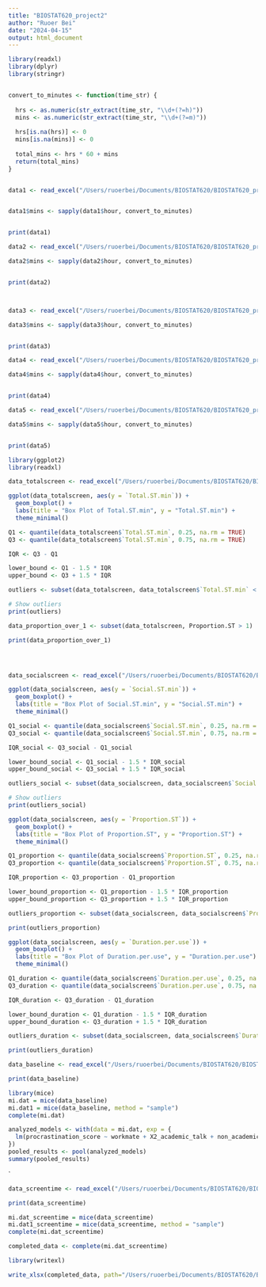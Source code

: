 ```yaml
---
title: "BIOSTAT620_project2"
author: "Ruoer Bei"
date: "2024-04-15"
output: html_document
---
```



```r

library(readxl)
library(dplyr)
library(stringr)


convert_to_minutes <- function(time_str) {
  
  hrs <- as.numeric(str_extract(time_str, "\\d+(?=h)"))
  mins <- as.numeric(str_extract(time_str, "\\d+(?=m)"))
  
  hrs[is.na(hrs)] <- 0
  mins[is.na(mins)] <- 0
  
  total_mins <- hrs * 60 + mins
  return(total_mins)
}


data1 <- read_excel("/Users/ruoerbei/Documents/BIOSTAT620/BIOSTAT620_project2/example1.xlsx")


data1$mins <- sapply(data1$hour, convert_to_minutes)


print(data1)

```


```r
data2 <- read_excel("/Users/ruoerbei/Documents/BIOSTAT620/BIOSTAT620_project2/example2.xlsx")

data2$mins <- sapply(data2$hour, convert_to_minutes)


print(data2)




```

```r

data3 <- read_excel("/Users/ruoerbei/Documents/BIOSTAT620/BIOSTAT620_project2/example3.xlsx")

data3$mins <- sapply(data3$hour, convert_to_minutes)


print(data3)


```

```r

data4 <- read_excel("/Users/ruoerbei/Documents/BIOSTAT620/BIOSTAT620_project2/example4.xlsx")

data4$mins <- sapply(data4$hour, convert_to_minutes)


print(data4)

```


```r

data5 <- read_excel("/Users/ruoerbei/Documents/BIOSTAT620/BIOSTAT620_project2/example5.xlsx")

data5$mins <- sapply(data5$hour, convert_to_minutes)


print(data5)

```

```r


library(ggplot2)
library(readxl)

data_totalscreen <- read_excel("/Users/ruoerbei/Documents/BIOSTAT620/BIOSTAT620_project2/Fulldata_620W24_Project2.xlsx")

ggplot(data_totalscreen, aes(y = `Total.ST.min`)) +
  geom_boxplot() +
  labs(title = "Box Plot of Total.ST.min", y = "Total.ST.min") +
  theme_minimal()

```
```r


Q1 <- quantile(data_totalscreen$`Total.ST.min`, 0.25, na.rm = TRUE)
Q3 <- quantile(data_totalscreen$`Total.ST.min`, 0.75, na.rm = TRUE)

IQR <- Q3 - Q1

lower_bound <- Q1 - 1.5 * IQR
upper_bound <- Q3 + 1.5 * IQR

outliers <- subset(data_totalscreen, data_totalscreen$`Total.ST.min` < lower_bound | data_totalscreen$`Total.ST.min` > upper_bound)

# Show outliers
print(outliers)


```

```r

data_proportion_over_1 <- subset(data_totalscreen, Proportion.ST > 1)

print(data_proportion_over_1)





```

```r

data_socialscreen <- read_excel("/Users/ruoerbei/Documents/BIOSTAT620/BIOSTAT620_project2/Fulldata_exclude_total_proportion_social.xlsx")

ggplot(data_socialscreen, aes(y = `Social.ST.min`)) +
  geom_boxplot() +
  labs(title = "Box Plot of Social.ST.min", y = "Social.ST.min") +
  theme_minimal()

```

```r

Q1_social <- quantile(data_socialscreen$`Social.ST.min`, 0.25, na.rm = TRUE)
Q3_social <- quantile(data_socialscreen$`Social.ST.min`, 0.75, na.rm = TRUE)

IQR_social <- Q3_social - Q1_social

lower_bound_social <- Q1_social - 1.5 * IQR_social
upper_bound_social <- Q3_social + 1.5 * IQR_social

outliers_social <- subset(data_socialscreen, data_socialscreen$`Social.ST.min` < lower_bound_social | data_socialscreen$`Social.ST.min` > upper_bound_social)

# Show outliers
print(outliers_social)


```

```r

ggplot(data_socialscreen, aes(y = `Proportion.ST`)) +
  geom_boxplot() +
  labs(title = "Box Plot of Proportion.ST", y = "Proportion.ST") +
  theme_minimal()

```

```r

Q1_proportion <- quantile(data_socialscreen$`Proportion.ST`, 0.25, na.rm = TRUE)
Q3_proportion <- quantile(data_socialscreen$`Proportion.ST`, 0.75, na.rm = TRUE)

IQR_proportion <- Q3_proportion - Q1_proportion

lower_bound_proportion <- Q1_proportion - 1.5 * IQR_proportion
upper_bound_proportion <- Q3_proportion + 1.5 * IQR_proportion

outliers_proportion <- subset(data_socialscreen, data_socialscreen$`Proportion.ST` < lower_bound_proportion | data_socialscreen$`Proportion.ST` > upper_bound_proportion)

print(outliers_proportion)

```

```r

ggplot(data_socialscreen, aes(y = `Duration.per.use`)) +
  geom_boxplot() +
  labs(title = "Box Plot of Duration.per.use", y = "Duration.per.use") +
  theme_minimal()

```

```r

Q1_duration <- quantile(data_socialscreen$`Duration.per.use`, 0.25, na.rm = TRUE)
Q3_duration <- quantile(data_socialscreen$`Duration.per.use`, 0.75, na.rm = TRUE)

IQR_duration <- Q3_duration - Q1_duration

lower_bound_duration <- Q1_duration - 1.5 * IQR_duration
upper_bound_duration <- Q3_duration + 1.5 * IQR_duration

outliers_duration <- subset(data_socialscreen, data_socialscreen$`Duration.per.use` < lower_bound_duration | data_socialscreen$`Duration.per.use` > upper_bound_duration)

print(outliers_duration)

```

```r

data_baseline <- read_excel("/Users/ruoerbei/Documents/BIOSTAT620/BIOSTAT620_project2/baseline.xlsx")

print(data_baseline)

```

```r
library(mice)
mi.dat = mice(data_baseline)
mi.dat1 = mice(data_baseline, method = "sample")
complete(mi.dat)
```

```r

analyzed_models <- with(data = mi.dat, exp = {
  lm(procrastination_score ~ workmate + X2_academic_talk + non_academic+pets+age+cousre_credit+siblings+apps+devices+Treatment)  
})
pooled_results <- pool(analyzed_models)
summary(pooled_results)

```


`

```r


data_screentime <- read_excel("/Users/ruoerbei/Documents/BIOSTAT620/BIOSTAT620_project2/screentime.xlsx")

print(data_screentime)

mi.dat_screentime = mice(data_screentime)
mi.dat1_screentime = mice(data_screentime, method = "sample")
complete(mi.dat_screentime)

completed_data <- complete(mi.dat_screentime)

```

```r

library(writexl)

write_xlsx(completed_data, path="/Users/ruoerbei/Documents/BIOSTAT620/BIOSTAT620_project2/completed_screentime.xlsx")

```

